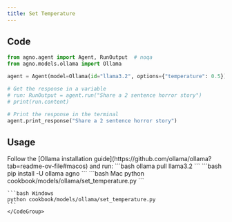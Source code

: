 ```yaml
---
title: Set Temperature
---
```


## Code

```python cookbook/models/ollama/set_temperature.py
from agno.agent import Agent, RunOutput  # noqa
from agno.models.ollama import Ollama

agent = Agent(model=Ollama(id="llama3.2", options={"temperature": 0.5}), markdown=True)

# Get the response in a variable
# run: RunOutput = agent.run("Share a 2 sentence horror story")
# print(run.content)

# Print the response in the terminal
agent.print_response("Share a 2 sentence horror story")

```

## Usage

<Steps>
  <Snippet file="create-venv-step.mdx" />

  <Step title="Install Ollama">
    Follow the [Ollama installation guide](https://github.com/ollama/ollama?tab=readme-ov-file#macos) and run:
    ```bash
    ollama pull llama3.2
    ```
  </Step>

  <Step title="Install libraries">
    ```bash
    pip install -U ollama agno
    ```
  </Step>

  <Step title="Run Agent">
    <CodeGroup>
    ```bash Mac
    python cookbook/models/ollama/set_temperature.py
    ```

    ```bash Windows
    python cookbook/models/ollama/set_temperature.py
    ```
    </CodeGroup>
  </Step>
</Steps>
